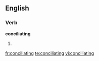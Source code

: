 
==English==

===Verb===
'''conciliating'''

# {{present participle of|[[conciliate]]}}

[[fr:conciliating]]
[[te:conciliating]]
[[vi:conciliating]]